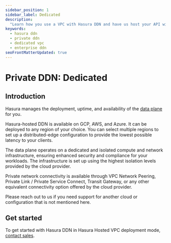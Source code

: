 ```yaml
---
sidebar_position: 1
sidebar_label: Dedicated
description:
  "Learn how you use a VPC with Hasura DDN and have us host your API without any access to the public internet."
keywords:
  - hasura ddn
  - private ddn
  - dedicated vpc
  - enterprise ddn
seoFrontMatterUpdated: true
---
```



# Private DDN: Dedicated

## Introduction

Hasura manages the deployment, uptime, and availability of the [data plane](/architecture/overview.mdx#data-plane) for
you.

Hasura-hosted DDN is available on GCP, AWS, and Azure. It can be deployed to any region of your choice. You can select
multiple regions to set up a distributed-edge configuration to provide the lowest possible latency to your clients.

The data plane operates on a dedicated and isolated compute and network infrastructure, ensuring enhanced security and
compliance for your workloads. The infrastructure is set up using the highest isolation levels provided by the cloud
provider.

Private network connectivity is available through VPC Network Peering, Private Link / Private Service Connect, Transit
Gateway, or any other equivalent connectivity option offered by the cloud provider.

Please reach out to us if you need support for another cloud or configuration that is not mentioned here.

<Thumbnail src="/img/deployment/private_ddn_hasura_hosted.png" alt="Private DDN Architecture Hasura Hosted" />

## Get started

To get started with Hasura DDN in Hasura Hosted VPC deployment mode, [contact sales](https://hasura.io/contact-us).
